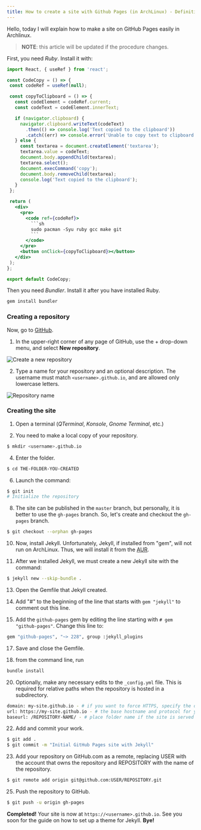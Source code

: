 ```yaml
---
title: How to create a site with Github Pages (in ArchLinux) - Definitive and Simple Guide
---
```


Hello, today I will explain how to make a site on GitHub Pages easily in Archlinux.
> **NOTE**: this article will be updated if the procedure changes.

First, you need *Ruby*. Install it with:
```jsx
import React, { useRef } from 'react';

const CodeCopy = () => {
 const codeRef = useRef(null);

 const copyToClipboard = () => {
   const codeElement = codeRef.current;
   const codeText = codeElement.innerText;

   if (navigator.clipboard) {
     navigator.clipboard.writeText(codeText)
       .then(() => console.log('Text copied to the clipboard'))
       .catch((err) => console.error('Unable to copy text to clipboard:', err));
   } else {
     const textarea = document.createElement('textarea');
     textarea.value = codeText;
     document.body.appendChild(textarea);
     textarea.select();
     document.execCommand('copy');
     document.body.removeChild(textarea);
     console.log('Text copied to the clipboard');
   }
 };

 return (
   <div>
     <pre>
       <code ref={codeRef}>
         ```sh
         sudo pacman -Syu ruby gcc make git
         ```
       </code>
     </pre>
     <button onClick={copyToClipboard}></button>
   </div>
 );
};

export default CodeCopy;
```

Then you need *Bundler*. Install it after you have installed Ruby.
```sh
gem install bundler
```

### Creating a repository

Now, go to [GitHub](https://github.com).
 1. In the upper-right corner of any page of GitHub, use the + drop-down menu, and select **New repository**.

![Create a new repository](https://docs.github.com/assets/cb-31554/mw-1440/images/help/repository/repo-create.webp)

2. Type a name for your repository and an optional description. The username must match `<username>.github.io`, and are allowed only lowercase letters.

![Repository name](https://docs.github.com/assets/cb-48482/mw-1440/images/help/pages/create-repository-name-pages.webp)

### Creating the site

 1. Open a terminal (*QTerminal*, *Konsole*, *Gnome Terminal*, etc.)

 2. You need to make a local copy of your repository.
```sh
$ mkdir <username>.github.io
```

 4. Enter the folder.
```sh
$ cd THE-FOLDER-YOU-CREATED
```

6. Launch the command:
```sh
$ git init
# Initialize the repository
```

8. The site can be published in the `master` branch, but personally, it is better to use the `gh-pages` branch. So, let's create and checkout the `gh-pages` branch.
```sh
$ git checkout --orphan gh-pages
```

10. Now, install Jekyll. Unfortunately, Jekyll, if installed from "gem", will not run on ArchLinux. Thus, we will install it from the [AUR](https://aur.archlinux.org/packages/jekyll).

11. After we installed Jekyll, we must create a new Jekyll site with the command:
```sh
$ jekyll new --skip-bundle .
```

13. Open the Gemfile that Jekyll created.

14. Add "#" to the beginning of the line that starts with `gem "jekyll"` to comment out this line.

15. Add the `github-pages` gem by editing the line starting with `# gem "github-pages"`. Change this line to:
```sh
gem "github-pages", "~> 228", group :jekyll_plugins
```

17. Save and close the Gemfile.

18. from the command line, run
```sh
bundle install
```

20. Optionally, make any necessary edits to the `_config.yml` file. This is required for relative paths when the repository is hosted in a subdirectory.
```sh
domain: my-site.github.io - # if you want to force HTTPS, specify the domain without the http at the start, e.g. example.com
url: https://my-site.github.io - # the base hostname and protocol for your site, e.g. http://example.com`
baseurl: /REPOSITORY-NAME/ - # place folder name if the site is served in a subfolder
```

22. Add and commit your work.
```sh
$ git add .
$ git commit -m "Initial GitHub Pages site with Jekyll"
```

23. Add your repository on GitHub.com as a remote, replacing USER with the account that owns the repository and REPOSITORY with the name of the repository.
```sh
$ git remote add origin git@github.com:USER/REPOSITORY.git
```

25. Push the repository to GitHub.
```sh
$ git push -u origin gh-pages
```

**Completed!** Your site is now at `https://<username>.github.io`.
See you soon for the guide on how to set up a theme for Jekyll. **Bye!**
